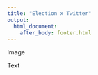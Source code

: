 ```yaml
---
title: "Election x Twitter"
output: 
  html_document:
    after_body: footer.html
---
```


Image



Text